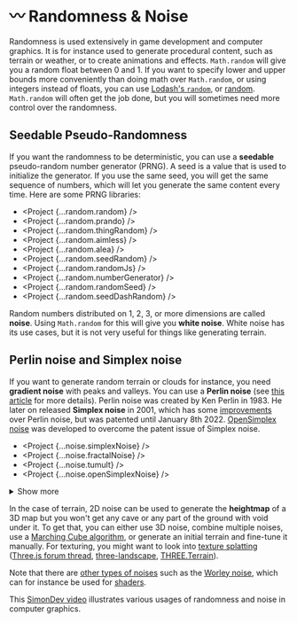 
# 〰️ Randomness & Noise

Randomness is used extensively in game development and computer graphics. It is for instance used to generate procedural content, such as terrain or weather, or to create animations and effects. `Math.random` will give you a random float between 0 and 1. If you want to specify lower and upper bounds more conveniently than doing math over `Math.random`, or using integers instead of floats, you can use [Lodash's `random`](https://lodash.com/docs/4.17.15#random), or [random](https://github.com/transitive-bullshit/random). `Math.random` will often get the job done, but you will sometimes need more control over the randomness.

## Seedable Pseudo-Randomness

If you want the randomness to be deterministic, you can use a **seedable** pseudo-random number generator (PRNG). A seed is a value that is used to initialize the generator. If you use the same seed, you will get the same sequence of numbers, which will let you generate the same content every time. Here are some PRNG libraries:

- <Project {...random.random} />
- <Project {...random.prando} />
- <Project {...random.thingRandom} />
- <Project {...random.aimless} />
- <Project {...random.alea} />
- <Project {...random.seedRandom} />
- <Project {...random.randomJs} />
- <Project {...random.numberGenerator} />
- <Project {...random.randomSeed} />
- <Project {...random.seedDashRandom} />

<StatsComparison projects={random} />

Random numbers distributed on 1, 2, 3, or more dimensions are called **noise**. Using `Math.random` for this will give you **white noise**. White noise has its use cases, but it is not very useful for things like generating terrain.

## Perlin noise and Simplex noise

If you want to generate random terrain or clouds for instance, you need **gradient noise** with peaks and valleys. You can use a **Perlin noise** (see [this article](https://eev.ee/blog/2016/05/29/perlin-noise/) for more details). Perlin noise was created by Ken Perlin in 1983. He later on released **Simplex noise** in 2001, which has some [improvements](https://www.bit-101.com/blog/2021/07/perlin-vs-simplex/) over Perlin noise, but was patented until January 8th 2022. [OpenSimplex noise](https://en.wikipedia.org/wiki/OpenSimplex_noise) was developed to overcome the patent issue of Simplex noise.

- <Project {...noise.simplexNoise} />
- <Project {...noise.fractalNoise} />
- <Project {...noise.tumult} />
- <Project {...noise.openSimplexNoise} />
<details className="more-tools">
<summary>Show more</summary>
- <Project {...noise.fastSimplexNoise} description={<>Deprecated in favor of <code>open-simplex-noise</code></>} />
</details>

<StatsComparison projects={noise} />

In the case of terrain, 2D noise can be used to generate the **heightmap** of a 3D map but you won't get any cave or any part of the ground with void under it. To get that, you can either use 3D noise, combine multiple noises, use a [Marching Cube algorithm](https://www.youtube.com/watch?v=M3iI2l0ltbE), or generate an initial terrain and fine-tune it manually. For texturing, you might want to look into [texture splatting](https://www.youtube.com/watch?v=rNuDkDhadfU) ([Three.js forum thread](https://discourse.threejs.org/t/how-to-create-a-multiple-textured-terrain/5069), [three-landscape](https://www.npmjs.com/package/three-landscape), [THREE.Terrain](https://github.com/IceCreamYou/THREE.Terrain)).

Note that there are [other types of noises](<https://en.wikipedia.org/wiki/Category:Noise_(graphics)>) such as the [Worley noise](https://en.wikipedia.org/wiki/Worley_noise), which can for instance be used for [shaders](https://thebookofshaders.com/12/).

This [SimonDev video](https://www.youtube.com/watch?v=sChQCdbLdHE) illustrates various usages of randomness and noise in computer graphics.
